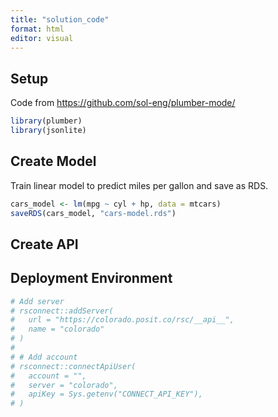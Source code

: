 ```yaml
---
title: "solution_code"
format: html
editor: visual
---
```


## Setup

Code from <https://github.com/sol-eng/plumber-mode/>

```r
library(plumber)
library(jsonlite)
```

## Create Model

Train linear model to predict miles per gallon and save as RDS.

```r
cars_model <- lm(mpg ~ cyl + hp, data = mtcars)
saveRDS(cars_model, "cars-model.rds")
```

## Create API

## Deployment Environment

```r
# Add server
# rsconnect::addServer(
#   url = "https://colorado.posit.co/rsc/__api__",
#   name = "colorado"
# )
# 
# # Add account
# rsconnect::connectApiUser(
#   account = "",
#   server = "colorado",
#   apiKey = Sys.getenv("CONNECT_API_KEY"),
# )
```
